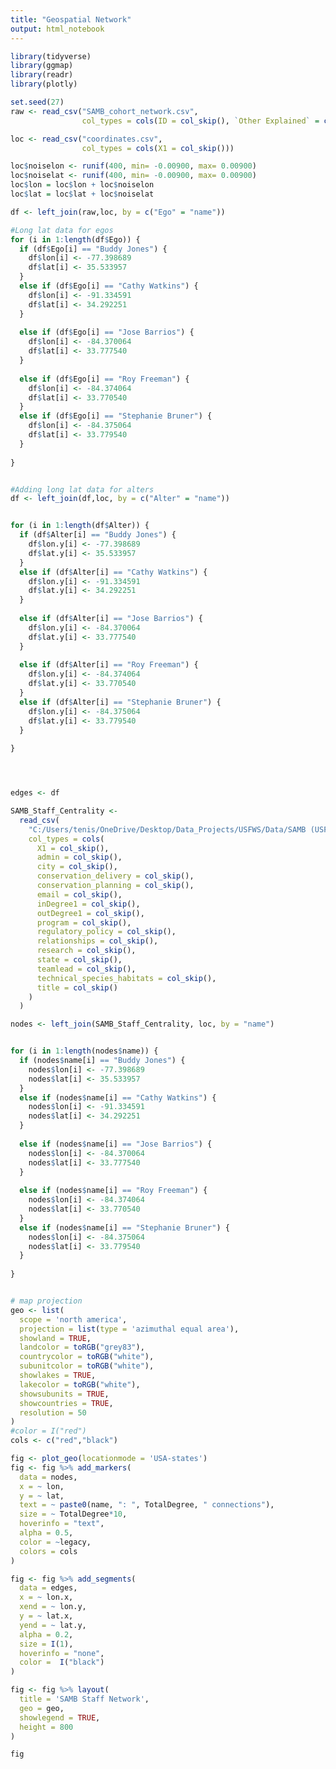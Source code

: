```yaml
---
title: "Geospatial Network"
output: html_notebook
---
```




```r
library(tidyverse)
library(ggmap)
library(readr)
library(plotly)
```

```r
set.seed(27)
raw <- read_csv("SAMB_cohort_network.csv",
                col_types = cols(ID = col_skip(), `Other Explained` = col_skip()))

loc <- read_csv("coordinates.csv",
                col_types = cols(X1 = col_skip()))

loc$noiselon <- runif(400, min= -0.00900, max= 0.00900)
loc$noiselat <- runif(400, min= -0.00900, max= 0.00900)
loc$lon = loc$lon + loc$noiselon
loc$lat = loc$lat + loc$noiselat

```


```r

df <- left_join(raw,loc, by = c("Ego" = "name"))

#Long lat data for egos 
for (i in 1:length(df$Ego)) {
  if (df$Ego[i] == "Buddy Jones") {
    df$lon[i] <- -77.398689
    df$lat[i] <- 35.533957 
  }
  else if (df$Ego[i] == "Cathy Watkins") {
    df$lon[i] <- -91.334591
    df$lat[i] <- 34.292251
  }
  
  else if (df$Ego[i] == "Jose Barrios") {
    df$lon[i] <- -84.370064
    df$lat[i] <- 33.777540
  }
  
  else if (df$Ego[i] == "Roy Freeman") {
    df$lon[i] <- -84.374064
    df$lat[i] <- 33.770540
  }
  else if (df$Ego[i] == "Stephanie Bruner") {
    df$lon[i] <- -84.375064
    df$lat[i] <- 33.779540
  }
  
}


#Adding long lat data for alters 
df <- left_join(df,loc, by = c("Alter" = "name"))


for (i in 1:length(df$Alter)) {
  if (df$Alter[i] == "Buddy Jones") {
    df$lon.y[i] <- -77.398689
    df$lat.y[i] <- 35.533957 
  }
  else if (df$Alter[i] == "Cathy Watkins") {
    df$lon.y[i] <- -91.334591
    df$lat.y[i] <- 34.292251
  }
  
  else if (df$Alter[i] == "Jose Barrios") {
    df$lon.y[i] <- -84.370064
    df$lat.y[i] <- 33.777540
  }
  
  else if (df$Alter[i] == "Roy Freeman") {
    df$lon.y[i] <- -84.374064
    df$lat.y[i] <- 33.770540
  }
  else if (df$Alter[i] == "Stephanie Bruner") {
    df$lon.y[i] <- -84.375064
    df$lat.y[i] <- 33.779540
  }
  
}




edges <- df 

```


```r
SAMB_Staff_Centrality <-
  read_csv(
    "C:/Users/tenis/OneDrive/Desktop/Data_Projects/USFWS/Data/SAMB (USFWS) share folder/SAMB R/SAMB Staff Centrality.csv",
    col_types = cols(
      X1 = col_skip(),
      admin = col_skip(),
      city = col_skip(),
      conservation_delivery = col_skip(),
      conservation_planning = col_skip(),
      email = col_skip(),
      inDegree1 = col_skip(),
      outDegree1 = col_skip(),
      program = col_skip(),
      regulatory_policy = col_skip(),
      relationships = col_skip(),
      research = col_skip(),
      state = col_skip(),
      teamlead = col_skip(),
      technical_species_habitats = col_skip(),
      title = col_skip()
    )
  )

nodes <- left_join(SAMB_Staff_Centrality, loc, by = "name")


for (i in 1:length(nodes$name)) {
  if (nodes$name[i] == "Buddy Jones") {
    nodes$lon[i] <- -77.398689
    nodes$lat[i] <- 35.533957
  }
  else if (nodes$name[i] == "Cathy Watkins") {
    nodes$lon[i] <- -91.334591
    nodes$lat[i] <- 34.292251
  }
  
  else if (nodes$name[i] == "Jose Barrios") {
    nodes$lon[i] <- -84.370064
    nodes$lat[i] <- 33.777540
  }
  
  else if (nodes$name[i] == "Roy Freeman") {
    nodes$lon[i] <- -84.374064
    nodes$lat[i] <- 33.770540
  }
  else if (nodes$name[i] == "Stephanie Bruner") {
    nodes$lon[i] <- -84.375064
    nodes$lat[i] <- 33.779540
  }
  
}


# map projection
geo <- list(
  scope = 'north america',
  projection = list(type = 'azimuthal equal area'),
  showland = TRUE,
  landcolor = toRGB("grey83"),
  countrycolor = toRGB("white"),
  subunitcolor = toRGB("white"),
  showlakes = TRUE,
  lakecolor = toRGB("white"),
  showsubunits = TRUE,
  showcountries = TRUE,
  resolution = 50
)
#color = I("red")
cols <- c("red","black")

fig <- plot_geo(locationmode = 'USA-states')
fig <- fig %>% add_markers(
  data = nodes,
  x = ~ lon,
  y = ~ lat,
  text = ~ paste0(name, ": ", TotalDegree, " connections"),
  size = ~ TotalDegree*10,
  hoverinfo = "text",
  alpha = 0.5,
  color = ~legacy,
  colors = cols
)

fig <- fig %>% add_segments(
  data = edges,
  x = ~ lon.x,
  xend = ~ lon.y,
  y = ~ lat.x,
  yend = ~ lat.y,
  alpha = 0.2,
  size = I(1),
  hoverinfo = "none",
  color =  I("black")
)

fig <- fig %>% layout(
  title = 'SAMB Staff Network',
  geo = geo,
  showlegend = TRUE,
  height = 800
)

fig
```